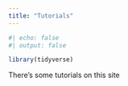 ```yaml
---
title: "Tutorials"
---
```


```r
#| echo: false
#| output: false

library(tidyverse)
```

There's some tutorials on this site


